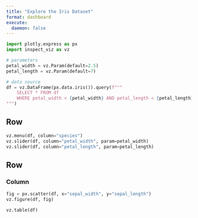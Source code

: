 ```yaml
---
title: "Explore the Iris Dataset"
format: dashboard
execute:
  daemon: false
---
```


```python
import plotly.express as px
import inspect_viz as vz

# parameters
petal_width = vz.Param(default=2.5)
petal_length = vz.Param(default=7)

# data source
df = vz.DataFrame(px.data.iris()).query(f"""
    SELECT * FROM df 
    WHERE petal_width < {petal_width} AND petal_length < {petal_length}
""")
```


## Row {.toolbar}

```python
vz.menu(df, column="species")
vz.slider(df, column="petal_width", param=petal_width)
vz.slider(df, column="petal_length", param=petal_length)
```

## Row 

### Column

```python
fig = px.scatter(df, x="sepal_width", y="sepal_length")
vz.figure(df, fig)
```

```python
vz.table(df)
```

